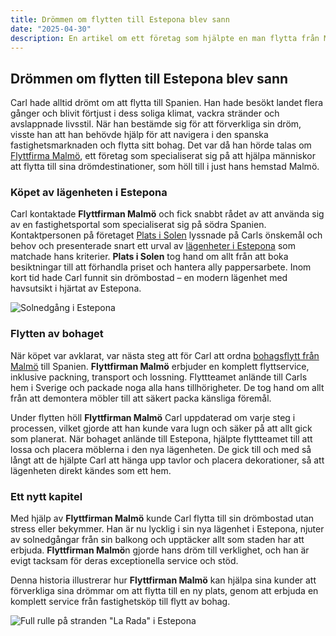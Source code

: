 ```yaml
---
title: Drömmen om flytten till Estepona blev sann
date: "2025-04-30"
description: En artikel om ett företag som hjälpte en man flytta från Malmö i södra Sverige till Estepona i södra Spanien.
---
```



## Drömmen om flytten till Estepona blev sann

Carl hade alltid drömt om att flytta till Spanien. 
Han hade besökt landet flera gånger och blivit förtjust i dess soliga klimat, vackra stränder och avslappnade livsstil. 
När han bestämde sig för att förverkliga sin dröm, visste han att han behövde hjälp för att navigera i den spanska fastighetsmarknaden och flytta sitt bohag. 
Det var då han hörde talas om [Flyttfirma Malmö](https://www.xn--flyttfirman-malm-1wb.se/), ett företag som specialiserat sig på att hjälpa människor att flytta till sina drömdestinationer, som höll till i just hans hemstad Malmö.

### Köpet av lägenheten i Estepona

Carl kontaktade **Flyttfirman Malmö** och fick snabbt rådet av att använda sig av en fastighetsportal som specialiserat sig på södra Spanien. Kontaktpersonen på företaget [Plats i Solen](https://platsisolen.se/) lyssnade på Carls önskemål och behov och presenterade snart ett urval av [lägenheter i Estepona](https://platsisolen.se/lagenhet-estepona) som matchade hans kriterier. **Plats i Solen** tog hand om allt från att boka besiktningar till att förhandla priset och hantera ally pappersarbete. 
Inom kort tid hade Carl funnit sin drömbostad – en modern lägenhet med havsutsikt i hjärtat av Estepona.

![Solnedgång i Estepona](https://enterpriseweb.se/images/estepona1.webp)

### Flytten av bohaget

När köpet var avklarat, var nästa steg att för Carl att ordna [bohagsflytt från Malmö](https://www.xn--flyttfirman-malm-1wb.se/vara-tjanster/bohagsflytt) till Spanien. 
**Flyttfirman Malmö** erbjuder en komplett flyttservice, inklusive packning, transport och lossning. Flyttteamet anlände till Carls hem i Sverige och packade noga alla hans tillhörigheter. 
De tog hand om allt från att demontera möbler till att säkert packa känsliga föremål.

Under flytten höll **Flyttfirman Malmö** Carl uppdaterad om varje steg i processen, vilket gjorde att han kunde vara lugn och säker på att allt gick som planerat. 
När bohaget anlände till Estepona, hjälpte flyttteamet till att lossa och placera möblerna i den nya lägenheten. De gick till och med så långt att de hjälpte Carl att hänga upp tavlor och placera dekorationer, så att lägenheten direkt kändes som ett hem.

### Ett nytt kapitel

Med hjälp av **Flyttfirman Malmö** kunde Carl flytta till sin drömbostad utan stress eller bekymmer. Han är nu lycklig i sin nya lägenhet i Estepona, njuter av solnedgångar från sin balkong och upptäcker allt som staden har att erbjuda. 
**Flyttfirman Malmö**n gjorde hans dröm till verklighet, och han är evigt tacksam för deras exceptionella service och stöd.

Denna historia illustrerar hur **Flyttfirman Malmö** kan hjälpa sina kunder att förverkliga sina drömmar om att flytta till en ny plats, genom att erbjuda en komplett service från fastighetsköp till flytt av bohag.

![Full rulle på stranden "La Rada" i Estepona](https://enterpriseweb.se/images/estepona2.webp)